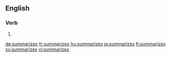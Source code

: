 ==English==

===Verb===
{{head|en|verb form}}

# {{en-third-person singular of|summarize}}

[[de:summarizes]]
[[fr:summarizes]]
[[hu:summarizes]]
[[ja:summarizes]]
[[fi:summarizes]]
[[sv:summarizes]]
[[vi:summarizes]]